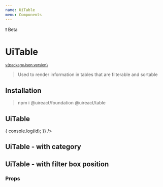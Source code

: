 ```yaml
---
name: UiTable
menu: Components
---
```





<UiBadge category="warning">❗️ Beta</UiBadge>

# UiTable

<sup>
  <a href="https://github.com/inavac182/ui-react/blob/main/packages/COMPONENT-NAME/" target="_blank">
    v{packageJson.version}
  </a>
</sup>

> Used to render information in tables that are filterable and sortable

## Installation

> npm i @uireact/foundation @uireact/table

## UiTable

<Playground>
  <UiTable
    data={{
      headings: ['Summary', 'Price'],
      items: [
        { id: '1', cols: ['item 1', '$10'] },
        { id: '2', cols: ['item 2', '$20'] },
        { id: '3', cols: ['item 3', '$30'] },
      ],
    }}
    onClick={(id) => {
      console.log(id);
    }}
  />
</Playground>

## UiTable - with category

<Playground>
  <UiTable
    data={{
      headings: ['Summary', 'Price'],
      items: [{ id: '1', cols: ['item 1', '$10'] }],
    }}
    category="tertiary"
  />
</Playground>

## UiTable - with filter box position

<Playground>
  <UiTable
    data={{
      headings: ['Summary', 'Price'],
      items: [{ id: '1', cols: ['item 1', '$10'] }],
    }}
    category="tertiary"
    filterBoxPosition="right"
  />
</Playground>

### Props

<Props of={UiTable} />
